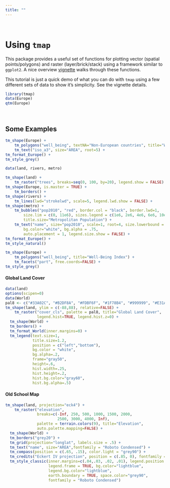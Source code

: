 ```yaml
---
title: ""
---
```


<br>

# Using `tmap`

This package provides a useful set of functions for plotting vector (spatial points/polygons) and raster (layer/brick/stack) using a framework similar to `ggplot2`. A nice overview [vignette](https://cran.r-project.org/web/packages/tmap/vignettes/tmap-nutshell.html) walks through these functions. 

This tutorial is just a quick demo of what you can do with `tmap` using a few different sets of data to show it's simplicity. See the vignette details.

```r
library(tmap)
data(Europe)
qtm(Europe)
```

<br>

## Some Examples

```r
tm_shape(Europe) +
    tm_polygons("well_being", textNA="Non-European countries", title="Well-Being Index") +
    tm_text("iso_a3", size="AREA", root=5) + 
tm_format_Europe() +
tm_style_grey()
```


```r
data(land, rivers, metro)

tm_shape(land) + 
    tm_raster("trees", breaks=seq(0, 100, by=20), legend.show = FALSE) +
tm_shape(Europe, is.master = TRUE) +
    tm_borders() +
tm_shape(rivers) +
    tm_lines(lwd="strokelwd", scale=5, legend.lwd.show = FALSE) +
tm_shape(metro) +
    tm_bubbles("pop2010", "red", border.col = "black", border.lwd=1, 
        size.lim = c(0, 11e6), sizes.legend = c(1e6, 2e6, 4e6, 6e6, 10e6), 
        title.size="Metropolitan Population") +
    tm_text("name", size="pop2010", scale=1, root=4, size.lowerbound = .6, 
        bg.color="white", bg.alpha = .75, 
        auto.placement = 1, legend.size.show = FALSE) + 
tm_format_Europe() +
tm_style_natural()

```

```r
tm_shape(Europe) +
    tm_polygons("well_being", title="Well-Being Index") +
    tm_facets("part", free.coords=FALSE) +
tm_style_grey()
```

#### Global Land Cover

```r
data(land)
options(scipen=0)
data(World)
pal8 <- c("#33A02C", "#B2DF8A", "#FDBF6F", "#1F78B4", "#999999", "#E31A1C", "#E6E6E6", "#A6CEE3")
tm_shape(land, ylim = c(-88,88), relative=FALSE) +
    tm_raster("cover_cls", palette = pal8, title="Global Land Cover",
              legend.hist=TRUE, legend.hist.z=0) +
  tm_shape(World) +
  tm_borders() +
  tm_format_World(inner.margins=0) +
  tm_legend(text.size=1,
            title.size=1.2,
            position = c("left","bottom"), 
            bg.color = "white", 
            bg.alpha=.2, 
            frame="gray50", 
            height=.6, 
            hist.width=.25,
            hist.height=.2, 
            hist.bg.color="gray60", 
            hist.bg.alpha=.5)
```

#### Old School Map

```r
tm_shape(land, projection="eck4") +
    tm_raster("elevation", 
              breaks=c(-Inf, 250, 500, 1000, 1500, 2000, 
                       2500, 3000, 4000, Inf),
              palette = terrain.colors(9), title="Elevation",
              auto.palette.mapping=FALSE) +
  tm_shape(World) +
  tm_borders("grey20") +
  tm_grid(projection="longlat", labels.size = .5) +
  tm_text("name", size="AREA",fontfamily = "Roboto Condensed") +
  tm_compass(position = c(.65, .15), color.light = "grey90") +
  tm_credits("Eckert IV projection", position = c(.85, 0), fontfamily = "Roboto Condensed") +
  tm_style_classic(inner.margins=c(.04,.03, .02, .01), legend.position = c("left", "bottom"),
                   legend.frame = TRUE, bg.color="lightblue",
                   legend.bg.color="lightblue", 
                   earth.boundary = TRUE, space.color="grey90",
                   fontfamily = "Roboto Condensed")
```


